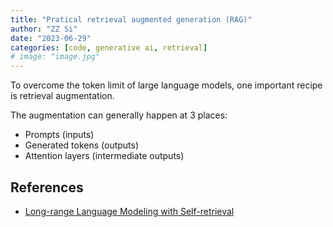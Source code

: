 ```yaml
---
title: "Pratical retrieval augmented generation (RAG)"
author: "ZZ Si"
date: "2023-06-29"
categories: [code, generative ai, retrieval]
# image: "image.jpg"
---
```


To overcome the token limit of large language models, one important recipe is retrieval augmentation.

The augmentation can generally happen at 3 places:

- Prompts (inputs)
- Generated tokens (outputs)
- Attention layers (intermediate outputs)

## References

- [Long-range Language Modeling with Self-retrieval](https://arxiv.org/pdf/2306.13421.pdf)